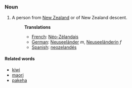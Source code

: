 ===Noun===
#A person from [[New Zealand]] or of New Zealand descent.
#:'''Translations'''
#:*[[French]]: [[Néo-Zélandais]]
#:*[[German]]: [[Neuseeländer]] ''m'', [[Neuseeländerin]] ''f''
#:*[[Spanish]]: [[neozelandés]]

====Related words====
*[[kiwi]]
*[[maori]]
*[[pakeha]]